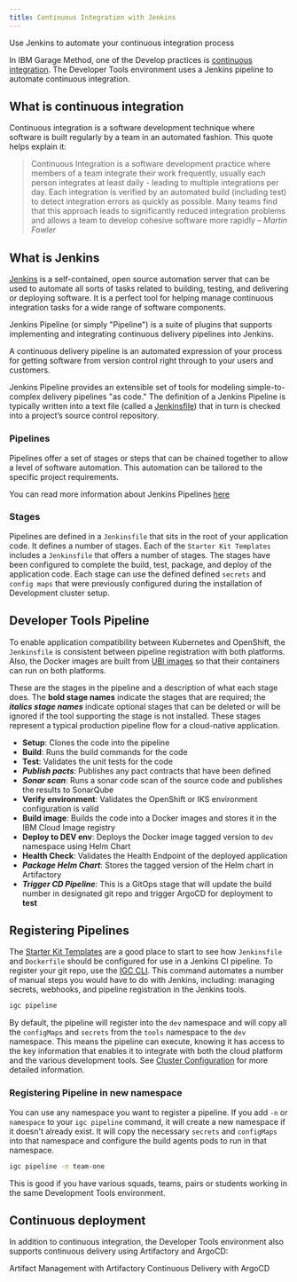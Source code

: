 ```yaml
---
title: Continuous Integration with Jenkins
---
```


<PageDescription>

Use Jenkins to automate your continuous integration process

</PageDescription>

In IBM Garage Method, one of the Develop practices is [continuous integration](https://www.ibm.com/garage/method/practices/code/practice_continuous_integration/).
The Developer Tools environment uses a Jenkins pipeline to automate continuous integration.

## What is continuous integration

Continuous integration is a software development technique where software is built regularly by a team in an automated fashion.
This quote helps explain it:

> Continuous Integration is a software development practice where members of a team integrate their work frequently,
> usually each person integrates at least daily - leading to multiple integrations per day.
> Each integration is verified by an automated build (including test) to
> detect integration errors as quickly as possible. Many teams find that this approach leads to significantly
> reduced integration problems and allows a team to develop cohesive software more rapidly
> <cite>– Martin Fowler</cite>

## What is Jenkins

[Jenkins](https://jenkins.io/) is a self-contained, open source automation server that can be used to automate all sorts of tasks related to building, testing, and delivering or deploying software.
It is a perfect tool for helping manage continuous integration tasks for a wide range of software components.

Jenkins Pipeline (or simply "Pipeline") is a suite of plugins that supports implementing and integrating continuous delivery pipelines into Jenkins.

A continuous delivery pipeline is an automated expression of your process for getting software from version control right through to your users and customers.

Jenkins Pipeline provides an extensible set of tools for modeling simple-to-complex delivery pipelines "as code." The definition of a Jenkins Pipeline is typically written into a text file (called a [Jenkinsfile](https://jenkins.io/doc/pipeline/tour/hello-world/)) that in turn is checked into a project’s source control repository.

### Pipelines

Pipelines offer a set of stages or steps that can be chained together to allow a level of software
automation. This automation can be tailored to the specific project requirements.

You can read more information about Jenkins Pipelines [here](https://jenkins.io/doc/book/pipeline/)

### Stages

Pipelines are defined in a `Jenkinsfile` that sits in the root of your application code. It defines a number of stages. Each of the `Starter Kit Templates` includes a `Jenkinsfile` that offers a number of stages. The stages have been configured to complete the build, test, package, and deploy of the application code. Each stage can use the defined defined `secrets` and `config maps` that were previously configured during the installation of Development cluster setup.

## Developer Tools Pipeline

To enable application compatibility between Kubernetes and OpenShift, the `Jenkinsfile` is consistent between pipeline registration with
both platforms. Also, the Docker images are built from 
[UBI images](https://www.redhat.com/en/blog/introducing-red-hat-universal-base-image) 
so that their containers can run on both platforms.

These are the stages in the pipeline and a description of what each stage does. The **bold stage names** indicate 
the stages that are required; the ***italics stage names*** indicate optional stages that can be deleted or will be ignored if the tool 
supporting the stage is not installed. These stages represent a typical production pipeline flow for a cloud-native application.
- **Setup**: Clones the code into the pipeline
- **Build**: Runs the build commands for the code
- **Test**:	Validates the unit tests for the code
- ***Publish pacts***:	Publishes any pact contracts that have been defined
- ***Sonar scan***: Runs a sonar code scan of the source code and publishes the results to SonarQube
- **Verify environment**: Validates the OpenShift or IKS environment configuration is valid
- **Build image**: Builds the code into a Docker images and stores it in the IBM Cloud Image registry
- **Deploy to DEV env**:	Deploys the Docker image tagged version to `dev` namespace using Helm Chart
- **Health Check**: Validates the Health Endpoint of the deployed application
- ***Package Helm Chart***: Stores the tagged version of the Helm chart in Artifactory
- ***Trigger CD Pipeline***: This is a GitOps stage that will update the build number in designated git repo and trigger ArgoCD for deployment to **test**

## Registering Pipelines

The [Starter Kit Templates](/starterkits/starterkittemplates/) are a good place to start to see how `Jenkinsfile` and `Dockerfile` should be configured for use in a Jenkins CI pipeline. To register your git repo, use the [IGC CLI](/getting-started/cli). This command automates a number of manual steps you would have to do with Jenkins, including: managing secrets, webhooks, and pipeline registration in the Jenkins tools.

```bash
igc pipeline
```

By default, the pipeline will register into the `dev` namespace and will copy all the `configMaps` and `secrets` from the `tools` namespace to the `dev` namespace. This means the pipeline can execute, knowing it has access to the key information that enables it to integrate with both the cloud platform and the various development tools. See [Cluster Configuration](/guides/cluster-configuration) for more detailed information.

### Registering Pipeline in new namespace

You can use any namespace you want to register a pipeline. If you add `-n` or `namespace` to your `igc pipeline` command, it will create a new namespace if it doesn't already exist. It will copy the necessary `secrets` and `configMaps` into that namespace and configure the build agents pods to run in that namespace.

```bash
igc pipeline -n team-one
```

This is good if you have various squads, teams, pairs or students working in the same Development Tools environment.

## Continuous deployment

In addition to continuous integration, the Developer Tools environment also supports continuous delivery
using Artifactory and ArgoCD:

<AnchorLinks small>
  <AnchorLink to="../../guides/artifact-management">Artifact Management with Artifactory</AnchorLink>
  <AnchorLink to="../../guides/continuous-delivery">Continuous Delivery with ArgoCD</AnchorLink>
</AnchorLinks>

